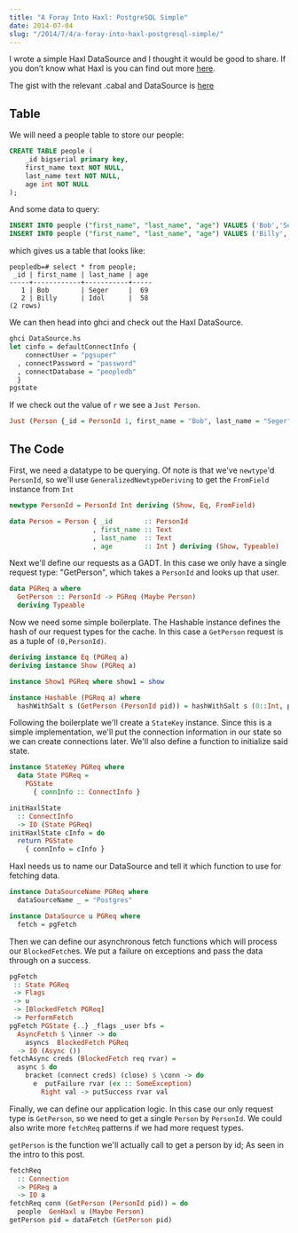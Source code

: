 ```yaml
---
title: "A Foray Into Haxl: PostgreSQL Simple"
date: 2014-07-04
slug: "/2014/7/4/a-foray-into-haxl-postgresql-simple/"
---
```



I wrote a simple Haxl DataSource and I thought it would be good to share. If you
don’t know what Haxl is you can find out more
[here](https://github.com/facebook/Haxl).

The gist with the relevant .cabal and DataSource is
[here](https://gist.github.com/ChristopherBiscardi/45c765eb292d96ab4549)


## Table

We will need a people table to store our people:

```sql
CREATE TABLE people (
    _id bigserial primary key,
    first_name text NOT NULL,
    last_name text NOT NULL,
    age int NOT NULL
);
```

And some data to query:

```sql
INSERT INTO people ("first_name", "last_name", "age") VALUES ('Bob','Seger',69);
INSERT INTO people ("first_name", "last_name", "age") VALUES ('Billy','Idol',58);
```

which gives us a table that looks like:

```
peopledb=# select * from people;
 _id | first_name | last_name | age
-----+------------+-----------+-----
   1 | Bob        | Seger     |  69
   2 | Billy      | Idol      |  58
(2 rows)
```

We can then head into ghci and check out the Haxl DataSource.

```haskell
ghci DataSource.hs
let cinfo = defaultConnectInfo {
    connectUser = "pgsuper"
  , connectPassword = "password"
  , connectDatabase = "peopledb"
  }
pgstate
```

If we check out the value of `r` we see a `Just Person`.

```haskell
Just (Person {_id = PersonId 1, first_name = "Bob", last_name = "Seger", age = 69})
```


## The Code

First, we need a datatype to be querying. Of note is that we've `newtype`'d
`PersonId`, so we'll use `GeneralizedNewtypeDeriving` to get the `FromField`
instance from `Int`

```haskell
newtype PersonId = PersonId Int deriving (Show, Eq, FromField)

data Person = Person { _id        :: PersonId
                     , first_name :: Text
                     , last_name  :: Text
                     , age        :: Int } deriving (Show, Typeable)
```

Next we'll define our requests as a GADT. In this case we only have a single
request type: "GetPerson", which takes a `PersonId` and looks up that user.

```haskell
data PGReq a where
  GetPerson :: PersonId -> PGReq (Maybe Person)
  deriving Typeable
```

Now we need some simple boilerplate. The Hashable instance defines the hash of our request types for the cache. In this case a `GetPerson` request is as a tuple of `(0,PersonId)`.

```haskell
deriving instance Eq (PGReq a)
deriving instance Show (PGReq a)

instance Show1 PGReq where show1 = show

instance Hashable (PGReq a) where
  hashWithSalt s (GetPerson (PersonId pid)) = hashWithSalt s (0::Int, pid)
```

Following the boilerplate we'll create a `StateKey` instance. Since this is a simple implementation, we'll put the connection information in our state so we can create connections later. We'll also define a function to initialize said state.

```haskell
instance StateKey PGReq where
  data State PGReq =
    PGState
      { connInfo :: ConnectInfo }

initHaxlState
  :: ConnectInfo
  -> IO (State PGReq)
initHaxlState cInfo = do
  return PGState
    { connInfo = cInfo }
```

Haxl needs us to name our DataSource and tell it which function to use for
fetching data.

```haskell
instance DataSourceName PGReq where
  dataSourceName _ = "Postgres"

instance DataSource u PGReq where
  fetch = pgFetch
```

Then we can define our asynchronous fetch functions which will process our
`BlockedFetch`es. We put a failure on exceptions and pass the data through on a
success.

```haskell
pgFetch
 :: State PGReq
 -> Flags
 -> u
 -> [BlockedFetch PGReq]
 -> PerformFetch
pgFetch PGState {..} _flags _user bfs =
  AsyncFetch $ \inner -> do
    asyncs  BlockedFetch PGReq
  -> IO (Async ())
fetchAsync creds (BlockedFetch req rvar) =
  async $ do
    bracket (connect creds) (close) $ \conn -> do
      e  putFailure rvar (ex :: SomeException)
        Right val -> putSuccess rvar val
```

Finally, we can define our application logic. In this case our only request type
is `GetPerson`, so we need to get a single `Person` by `PersonId`. We could also
write more `fetchReq` patterns if we had more request types.

`getPerson` is the function we'll actually call to get a person by id; As seen
in the intro to this post.

```haskell
fetchReq
  :: Connection
  -> PGReq a
  -> IO a
fetchReq conn (GetPerson (PersonId pid)) = do
  people  GenHaxl u (Maybe Person)
getPerson pid = dataFetch (GetPerson pid)
```
